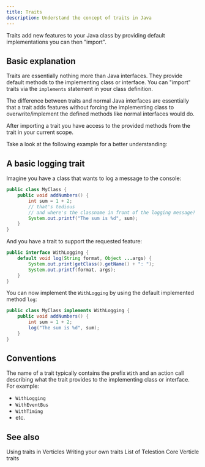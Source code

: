 ```yaml
---
title: Traits
description: Understand the concept of traits in Java
---
```


<!--
Concept
=======

=== When to use this template:
Use this template when you need to describe a concept, technology,
or something similar. In other words: whenever you need to write an
article that describes a concept where the concept's name can be the
article's title (e.g., "Vert. x", "Verticle", "Event Bus")

=== When not to use this template:
Do not use these templates for articles that give context on how
to use/approach the topic. Instead, it would be best if you used a guide for that.

Writing a guide and a concept article are not mutually exclusive. Instead,
you should, in most cases, write both, where the concept gives a brief overview
of what it is, and the guide is a longer article explaining best practices on using
it.

E.g.:
Concept: Event Bus
Guide: Interacting with the Event Bus


=== Writing tips:
- Write in the present tense
- Use neutral pronouns (they/them instead of he/she and him/her)
- Be respectful to everyone
- Be aware of the potential for cultural misunderstandings
-->

<!-- Relevant imports: -->


<!-- Brief Description (1-3 lines) of the concept: -->

Traits add new features to your Java class by providing default implementations
you can then "import".

## Basic explanation

Traits are essentially nothing more than Java interfaces. They provide default
methods to the implementing class or interface. You can "import" traits via the
`implements` statement in your class definition.

The difference between traits and normal Java interfaces are essentially that a
trait adds features without forcing the implementing class to
overwrite/implement the defined methods like normal interfaces would do.

After importing a trait you have access to the provided methods from the trait
in your current scope.

Take a look at the following example for a better understanding:

## A basic logging trait

Imagine you have a class that wants to log a message to the console:

````java title="MyClass.java"
public class MyClass {
	public void addNumbers() {
		int sum = 1 + 2;
		// that's tedious
		// and where's the classname in front of the logging message?
		System.out.printf("The sum is %d", sum);
	}
}
````

And you have a trait to support the requested feature:

````java title="WithLogging.java"
public interface WithLogging {
	default void log(String format, Object ...args) {
		System.out.print(getClass().getName() + ": ");
		System.out.printf(format, args);
	}
}
````

You can now implement the `WithLogging` by using the default implemented method
`log`:

````java title="MyClass.java" {1,4}
public class MyClass implements WithLogging {
	public void addNumbers() {
		int sum = 1 + 2;
		log("The sum is %d", sum);
	}
}
````

## Conventions

The name of a trait typically contains the prefix `With` and an action call
describing what the trait provides to the implementing class or interface. For
example:

- `WithLogging`
- `WithEventBus`
- `WithTiming`
- etc.

## See also

<Reference to="/application/tutorials/using-traits-in-verticles/">
	Using traits in Verticles
</Reference>

<Reference to="/application/guides/writing-your-own-traits/">
	Writing your own traits
</Reference>

<Reference to="https://javadoc.io/doc/de.wuespace.telestion/telestion-api/latest/de/wuespace/telestion/api/verticle/trait/package-summary.html">
	List of Telestion Core Verticle traits
</Reference>

<!--
Snippets
--------

<Reference to="../other-article">
		Relative Link to other article
</Reference>

<Reference to="https://www.example.com">
		Example Website
</Reference>
-->
